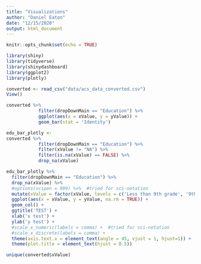 ```yaml
---
title: "Visualizations"
author: "Daniel Eaton"
date: "12/15/2020"
output: html_document
---
```


```r
knitr::opts_chunk$set(echo = TRUE)
```

```r
library(shiny)
library(tidyverse)
library(shinydashboard)
library(ggplot2)
library(plotly)
```
```r
converted <- read_csv("data/acs_data_converted.csv")
View()
```

```r
converted %>%
            filter(dropDownMain == "Education") %>% 
            ggplot(aes(x = xValue, y = yValue)) +
            geom_bar(stat = 'Identity')
```

```r
edu_bar_plotly <- 
converted %>%
            filter(dropDownMain == "Education") %>%
            filter(xValue != "NA") %>%
            filter(is.na(xValue) == FALSE) %>%
            drop_na(xValue)
```

```r
edu_bar_plotly %>%
  filter(dropDownMain == "Education") %>%
  drop_na(xValue) %>%
  #options(scipen = 999) %>%  #tried for sci-notation
  mutate(xValue = factor(xValue, levels = c('Less than 9th grade', '9th to 12th grade, no diploma', 'High school graduate (includes equivalency)', 'Some college, no degree', "Bachelor's degree", 'Graduate or professional degree'))) %>%
  ggplot(aes(x = xValue, y = yValue, na.rm = TRUE)) +
  geom_col() +
  ggtitle('TEST') +
  xlab('x test') +
  ylab('y test') +
  #scale_x_numeric(labels = comma) +  #tried for sci-notation
  #scale_x_discrete(labels = comma) +
  theme(axis.text.x = element_text(angle = 45, vjust = 1, hjust=1)) +
  theme(plot.title = element_text(hjust = 0.5))
```


```r
unique(converted$xValue)
```

